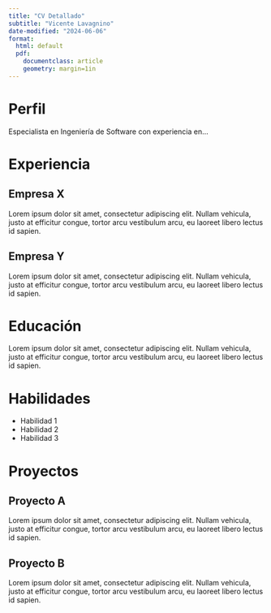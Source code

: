```yaml
---
title: "CV Detallado"
subtitle: "Vicente Lavagnino"
date-modified: "2024-06-06"
format:
  html: default
  pdf: 
    documentclass: article
    geometry: margin=1in
---
```


# Perfil

Especialista en Ingeniería de Software con experiencia en...

# Experiencia

## Empresa X

Lorem ipsum dolor sit amet, consectetur adipiscing elit. Nullam vehicula, justo at efficitur congue, tortor arcu vestibulum arcu, eu laoreet libero lectus id sapien.

## Empresa Y

Lorem ipsum dolor sit amet, consectetur adipiscing elit. Nullam vehicula, justo at efficitur congue, tortor arcu vestibulum arcu, eu laoreet libero lectus id sapien.

# Educación

Lorem ipsum dolor sit amet, consectetur adipiscing elit. Nullam vehicula, justo at efficitur congue, tortor arcu vestibulum arcu, eu laoreet libero lectus id sapien.

# Habilidades

- Habilidad 1
- Habilidad 2
- Habilidad 3

# Proyectos

## Proyecto A

Lorem ipsum dolor sit amet, consectetur adipiscing elit. Nullam vehicula, justo at efficitur congue, tortor arcu vestibulum arcu, eu laoreet libero lectus id sapien.

## Proyecto B

Lorem ipsum dolor sit amet, consectetur adipiscing elit. Nullam vehicula, justo at efficitur congue, tortor arcu vestibulum arcu, eu laoreet libero lectus id sapien.
